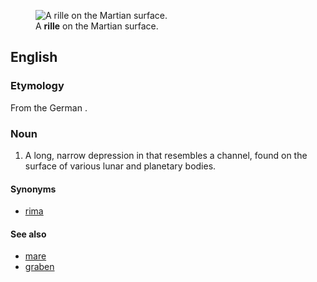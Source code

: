 [[Image:PIA08598 modest.jpg|thumb|A '''rille''' on the Martian surface.]]
==English==
===Etymology===

From the German {{term|Rille||channel}}.


===Noun===
{{en-noun}}

# {{planetology}} A long, narrow depression in that resembles a channel, found on the surface of various lunar and planetary bodies.

====Synonyms====
*[[rima]]
====See also====
*[[mare]]
*[[graben]]